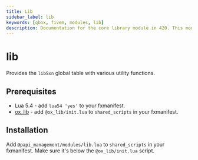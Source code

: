 ```yaml
---
title: Lib
sidebar_label: lib
keywords: [qbox, fivem, modules, lib]
description: Documentation for the core library module in 420. This module provides the global libSxn table with utility functions for string manipulation, math operations, table handling, and vehicle-related functionality used across resources.
---
```


# lib

Provides the `libSxn` global table with various utility functions.

## Prerequisites

- Lua 5.4 - add `lua54 'yes'` to your fxmanifest.
- [ox_lib](https://coxdocs.dev/ox_lib) - add `@ox_lib/init.lua` to `shared_scripts` in your fxmanifest.

## Installation

Add `@papi_management/modules/lib.lua` to `shared_scripts` in your fxmanifest. Make sure it's below the `@ox_lib/init.lua` script.